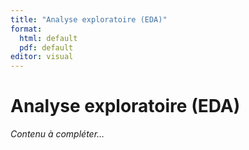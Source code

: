 ```yaml
---
title: "Analyse exploratoire (EDA)"
format:
  html: default
  pdf: default
editor: visual
---
```


# Analyse exploratoire (EDA)

*Contenu à compléter...*

